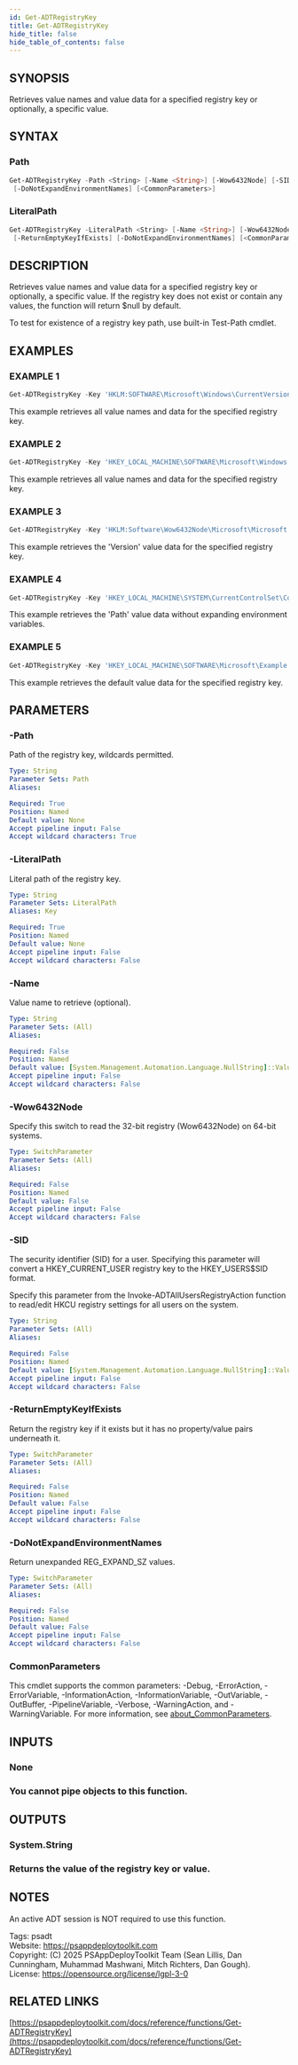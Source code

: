 ```yaml
---
id: Get-ADTRegistryKey
title: Get-ADTRegistryKey
hide_title: false
hide_table_of_contents: false
---
```


## SYNOPSIS

Retrieves value names and value data for a specified registry key or optionally, a specific value.

## SYNTAX

### Path

```powershell
Get-ADTRegistryKey -Path <String> [-Name <String>] [-Wow6432Node] [-SID <String>] [-ReturnEmptyKeyIfExists]
 [-DoNotExpandEnvironmentNames] [<CommonParameters>]
```

### LiteralPath

```powershell
Get-ADTRegistryKey -LiteralPath <String> [-Name <String>] [-Wow6432Node] [-SID <String>]
 [-ReturnEmptyKeyIfExists] [-DoNotExpandEnvironmentNames] [<CommonParameters>]
```

## DESCRIPTION

Retrieves value names and value data for a specified registry key or optionally, a specific value.
If the registry key does not exist or contain any values, the function will return $null by default.

To test for existence of a registry key path, use built-in Test-Path cmdlet.

## EXAMPLES

### EXAMPLE 1

```powershell
Get-ADTRegistryKey -Key 'HKLM:SOFTWARE\Microsoft\Windows\CurrentVersion\Uninstall\VLC media player'
```

This example retrieves all value names and data for the specified registry key.

### EXAMPLE 2

```powershell
Get-ADTRegistryKey -Key 'HKEY_LOCAL_MACHINE\SOFTWARE\Microsoft\Windows NT\CurrentVersion\Image File Execution Options\iexplore.exe'
```

This example retrieves all value names and data for the specified registry key.

### EXAMPLE 3

```powershell
Get-ADTRegistryKey -Key 'HKLM:Software\Wow6432Node\Microsoft\Microsoft SQL Server Compact Edition\v3.5' -Name 'Version'
```

This example retrieves the 'Version' value data for the specified registry key.

### EXAMPLE 4

```powershell
Get-ADTRegistryKey -Key 'HKEY_LOCAL_MACHINE\SYSTEM\CurrentControlSet\Control\Session Manager\Environment' -Name 'Path' -DoNotExpandEnvironmentNames
```

This example retrieves the 'Path' value data without expanding environment variables.

### EXAMPLE 5

```powershell
Get-ADTRegistryKey -Key 'HKEY_LOCAL_MACHINE\SOFTWARE\Microsoft\Example' -Name '(Default)'
```

This example retrieves the default value data for the specified registry key.

## PARAMETERS

### -Path

Path of the registry key, wildcards permitted.

```yaml
Type: String
Parameter Sets: Path
Aliases:

Required: True
Position: Named
Default value: None
Accept pipeline input: False
Accept wildcard characters: True
```

### -LiteralPath

Literal path of the registry key.

```yaml
Type: String
Parameter Sets: LiteralPath
Aliases: Key

Required: True
Position: Named
Default value: None
Accept pipeline input: False
Accept wildcard characters: False
```

### -Name

Value name to retrieve (optional).

```yaml
Type: String
Parameter Sets: (All)
Aliases:

Required: False
Position: Named
Default value: [System.Management.Automation.Language.NullString]::Value
Accept pipeline input: False
Accept wildcard characters: False
```

### -Wow6432Node

Specify this switch to read the 32-bit registry (Wow6432Node) on 64-bit systems.

```yaml
Type: SwitchParameter
Parameter Sets: (All)
Aliases:

Required: False
Position: Named
Default value: False
Accept pipeline input: False
Accept wildcard characters: False
```

### -SID

The security identifier (SID) for a user.
Specifying this parameter will convert a HKEY_CURRENT_USER registry key to the HKEY_USERS\$SID format.

Specify this parameter from the Invoke-ADTAllUsersRegistryAction function to read/edit HKCU registry settings for all users on the system.

```yaml
Type: String
Parameter Sets: (All)
Aliases:

Required: False
Position: Named
Default value: [System.Management.Automation.Language.NullString]::Value
Accept pipeline input: False
Accept wildcard characters: False
```

### -ReturnEmptyKeyIfExists

Return the registry key if it exists but it has no property/value pairs underneath it.

```yaml
Type: SwitchParameter
Parameter Sets: (All)
Aliases:

Required: False
Position: Named
Default value: False
Accept pipeline input: False
Accept wildcard characters: False
```

### -DoNotExpandEnvironmentNames

Return unexpanded REG_EXPAND_SZ values.

```yaml
Type: SwitchParameter
Parameter Sets: (All)
Aliases:

Required: False
Position: Named
Default value: False
Accept pipeline input: False
Accept wildcard characters: False
```

### CommonParameters

This cmdlet supports the common parameters: -Debug, -ErrorAction, -ErrorVariable, -InformationAction, -InformationVariable, -OutVariable, -OutBuffer, -PipelineVariable, -Verbose, -WarningAction, and -WarningVariable. For more information, see [about_CommonParameters](http://go.microsoft.com/fwlink/?LinkID=113216).

## INPUTS

### None

### You cannot pipe objects to this function.
## OUTPUTS

### System.String

### Returns the value of the registry key or value.
## NOTES
An active ADT session is NOT required to use this function.

Tags: psadt<br />
Website: https://psappdeploytoolkit.com<br />
Copyright: (C) 2025 PSAppDeployToolkit Team (Sean Lillis, Dan Cunningham, Muhammad Mashwani, Mitch Richters, Dan Gough).<br />
License: https://opensource.org/license/lgpl-3-0

## RELATED LINKS

[https://psappdeploytoolkit.com/docs/reference/functions/Get-ADTRegistryKey](https://psappdeploytoolkit.com/docs/reference/functions/Get-ADTRegistryKey)
